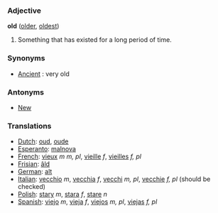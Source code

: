 === Adjective ===

'''old''' ([[older]], [[oldest]])

#Something that has existed for a long period of time.

===Synonyms===

*[[Ancient]] : very old

===Antonyms===

*[[New]]

=== Translations ===
*[[Dutch]]: [[oud]], [[oude]]
*[[Esperanto]]: [[malnova]]
*[[French]]: [[vieux]] ''m'' ''m, pl'', [[vieille]] ''f'', [[vieilles]] ''f, pl''
*[[Frisian]]: [[âld]]
*[[German]]: [[alt]]
*[[Italian]]: [[vecchio]] ''m'', [[vecchia]] ''f'', [[vecchi]] ''m, pl'', [[vecchie]] ''f, pl'' (should be checked)
*[[Polish]]: [[stary]] ''m'', [[stara]] ''f'', [[stare]] ''n''
*[[Spanish]]: [[viejo]] ''m'', [[vieja]] ''f'', [[viejos]] ''m, pl'', [[viejas]] ''f, pl''